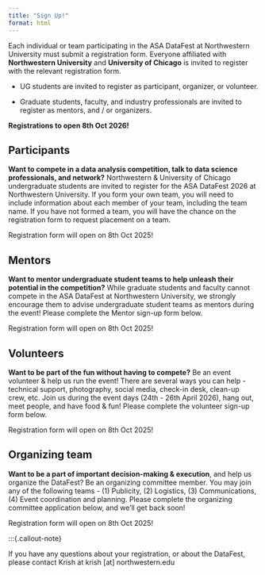 ```yaml
---
title: "Sign Up!"
format: html
---
```


Each individual or team participating in the ASA DataFest at Northwestern University must submit a registration form. Everyone affiliated with **Northwestern University** and **University of Chicago** is invited to register with the relevant registration form.

* UG students are invited to register as participant, organizer, or volunteer.

* Graduate students, faculty, and industry professionals are invited to register as mentors, and / or organizers.

:::{.callout-note}

**Registrations to open 8th Oct 2026!**

:::

## Participants

**Want to compete in a data analysis competition, talk to data science professionals, and network?** Northwestern & University of Chicago undergraduate students are invited to register for the ASA DataFest 2026 at Northwestern University. If you form your own team, you will need to include information about each member of your team, including the team name. If you have not formed a team, you will have the chance on the registration form to request placement on a team. 

Registration form will open on 8th Oct 2025!


## Mentors

**Want to mentor undergraduate student teams to help unleash their potential in the competition?** While graduate students and faculty cannot compete in the ASA DataFest at Northwestern University, we strongly encourage them to advise undergraduate student teams as mentors during the event! Please complete the Mentor sign-up form below.

Registration form will open on 8th Oct 2025!

## Volunteers

**Want to be part of the fun without having to compete?** Be an event volunteer & help us run the event! There are several ways you can help - technical support, photography, social media, check-in desk, clean-up crew, etc. Join us during the event days (24th - 26th April 2026), hang out, meet people, and have food & fun! Please complete the volunteer sign-up form below.

Registration form will open on 8th Oct 2025!

## Organizing team

**Want to be a part of important decision-making & execution**, and help us organize the DataFest? Be an organizing committee member. You may join any of the following teams - (1) Publicity, (2) Logistics, (3) Communications, (4) Event coordination and planning. Please complete the organizing committee application below, and we'll get back soon!

Registration form will open on 8th Oct 2025!

:::{.callout-note}

If you have any questions about your registration, or about the DataFest, please contact Krish at krish [at] northwestern.edu
